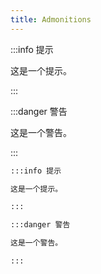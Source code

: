```yaml
---
title: Admonitions
---
```


:::info 提示

这是一个提示。

:::

:::danger 警告

这是一个警告。

:::

```markdown title="Markdown"
:::info 提示

这是一个提示。

:::

:::danger 警告

这是一个警告。

:::
```

